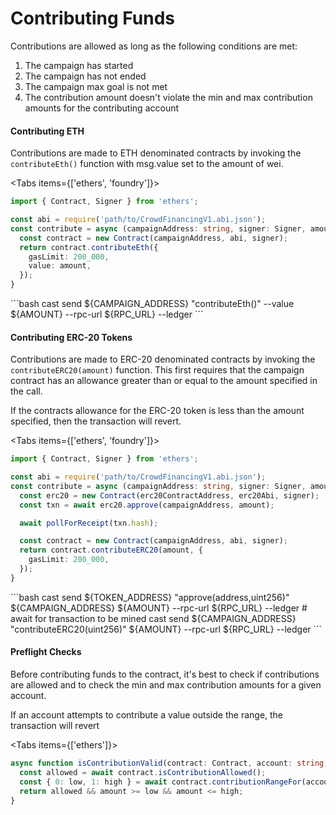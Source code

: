 # Contributing Funds


Contributions are allowed as long as the following conditions are met:

1. The campaign has started
2. The campaign has not ended
3. The campaign max goal is not met
4. The contribution amount doesn't violate the min and max contribution amounts for the contributing account

#### Contributing ETH

Contributions are made to ETH denominated contracts by invoking the `contributeEth()` function with msg.value set to the amount of wei.

<Tabs items={['ethers', 'foundry']}>
  <Tab>
  ```ts
  import { Contract, Signer } from 'ethers';

  const abi = require('path/to/CrowdFinancingV1.abi.json');
  const contribute = async (campaignAddress: string, signer: Signer, amount: bigint) : Promise<any> => {
    const contract = new Contract(campaignAddress, abi, signer);
    return contract.contributeEth({
      gasLimit: 200_000,
      value: amount,
    });
  }
  ```
  </Tab>
  <Tab>
  ```bash
  cast send ${CAMPAIGN_ADDRESS} "contributeEth()" --value ${AMOUNT} --rpc-url ${RPC_URL} --ledger
  ```
  </Tab>
</Tabs>

#### Contributing ERC-20 Tokens

Contributions are made to ERC-20 denominated contracts by invoking the `contributeERC20(amount)` function. This first requires
that the campaign contract has an allowance greater than or equal to the amount specified in the call.

If the contracts allowance for the ERC-20 token is less than the amount specified, then the transaction will revert.

<Tabs items={['ethers', 'foundry']}>
  <Tab>
  ```ts
  import { Contract, Signer } from 'ethers';

  const abi = require('path/to/CrowdFinancingV1.abi.json');
  const contribute = async (campaignAddress: string, signer: Signer, amount: bigint) : Promise<any> => {
    const erc20 = new Contract(erc20ContractAddress, erc20Abi, signer);
    const txn = await erc20.approve(campaignAddress, amount);

    await pollForReceipt(txn.hash);

    const contract = new Contract(campaignAddress, abi, signer);
    return contract.contributeERC20(amount, {
      gasLimit: 200_000,
    });
  }
  ```
  </Tab>
  <Tab>
  ```bash
  cast send ${TOKEN_ADDRESS} "approve(address,uint256)" ${CAMPAIGN_ADDRESS} ${AMOUNT} --rpc-url ${RPC_URL} --ledger
  # await for transaction to be mined
  cast send ${CAMPAIGN_ADDRESS} "contributeERC20(uint256)" ${AMOUNT} --rpc-url ${RPC_URL} --ledger
  ```
  </Tab>
</Tabs>

#### Preflight Checks

Before contributing funds to the contract, it's best to check if contributions are allowed and to check the min and max contribution amounts
for a given account.

<Callout type="warning" emoji="⚠️">
  If an account attempts to contribute a value outside the range, the transaction will revert
</Callout>

<Tabs items={['ethers']}>
  <Tab>
  ```ts
  async function isContributionValid(contract: Contract, account: string, amount: bigint) : Promise<boolean> {
    const allowed = await contract.isContributionAllowed();
    const { 0: low, 1: high } = await contract.contributionRangeFor(account);
    return allowed && amount >= low && amount <= high;
  }
  ```
  </Tab>
</Tabs>
